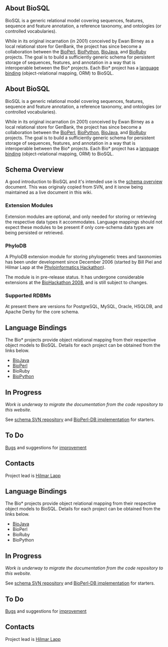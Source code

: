 ==About BioSQL==

BioSQL is a generic relational model covering sequences, features, sequence and feature annotation, a reference taxonomy, and ontologies (or controlled vocabularies). 

While in its original incarnation (in 2001) conceived by Ewan Birney as a local relational store for GenBank, the project has since become a collaboration between the [[bp:Main Page|BioPerl]], [[biopython:Main Page|BioPython]], [[bj:Main Page|BioJava]], and [http://bioruby.org BioRuby] projects. The goal is to build a sufficiently generic schema for persistent storage of sequences, features, and annotation in a way that is interoperable between the Bio* projects. Each Bio* project has a [[#Language Bindings|language binding]] (object-relational mapping, ORM) to BioSQL.

==About BioSQL==

BioSQL is a generic relational model covering sequences, features, sequence and feature annotation, a reference taxonomy, and ontologies (or controlled vocabularies). 

While in its original incarnation (in 2001) conceived by Ewan Birney as a local relational store for GenBank, the project has since become a collaboration between the [[bp:Main Page|BioPerl]], [[biopython:Main Page|BioPython]], [[bj:Main Page|BioJava]], and [http://bioruby.org BioRuby] projects. The goal is to build a sufficiently generic schema for persistent storage of sequences, features, and annotation in a way that is interoperable between the Bio* projects. Each Bio* project has a [[#Language Bindings|language binding]] (object-relational mapping, ORM) to BioSQL.

==Schema Overview==
A good introduction to BioSQL and it's intended use is the [[Schema Overview|schema overview]] document. This was originaly copied from SVN, and it isnow being maintained as a live document in this wiki.

===Extension Modules===

Extension modules are optional, and only needed for storing or retrieving the respective data types it accommodates. Language mappings should not expect these modules to be present if only core-schema data types are being persisted or retrieved.

===PhyloDB===
A PhyloDB extension module for storing phylogenetic trees and taxonomies has been under development since December 2006 (started by Bill Piel and Hilmar Lapp at the [http://hackathon.nescent.org/Phylohackathon_1 Phyloinformatics Hackathon]). 

The module is in pre-release status. It has undergone considerable extensions at the [http://hackathon.dbcls.jp BioHackathon 2008], and is still subject to changes.

===Supported RDBMs===

At present there are versions for PostgreSQL, MySQL, Oracle, HSQLDB, and Apache Derby for the core schema.

==Language Bindings==
The Bio* projects provide object relational mapping from their respective object models to BioSQL. Details for each project can be obtained from the links below.

* [[BioJava BioSQL ORM|BioJava]]
* [[bp:Bioperl-db|BioPerl]]
* BioRuby
* [http://cvs.biopython.org/cgi-bin/viewcvs/viewcvs.cgi/biopython/BioSQL/?cvsroot=biopython BioPython]

==In Progress==
''Work is underway to migrate the documentation from the code repository to this website.''

See [http://code.open-bio.org/svnweb/index.cgi/biosql/browse/biosql-schema/trunk schema SVN repository] and [http://code.open-bio.org/svnweb/index.cgi/bioperl/browse/bioperl-db/trunk/ BioPerl-DB implementation] for starters.

==To Do==
[[Bugs|Bugs]] and suggestions for [[Enhancement Requests|improvement]]

==Contacts==
Project lead is [[bp:Hilmar Lapp|Hilmar Lapp]]

==Language Bindings==
The Bio* projects provide object relational mapping from their respective object models to BioSQL. Details for each project can be obtained from the links below.

* [[BioJava BioSQL ORM|BioJava]]
* BioPerl
* BioRuby
* BioPython

==In Progress==
''Work is underway to migrate the documentation from the code repository to this website.''

See [http://code.open-bio.org/svnweb/index.cgi/biosql/browse/biosql-schema/trunk schema SVN repository] and [http://code.open-bio.org/svnweb/index.cgi/bioperl/browse/bioperl-db/trunk/ BioPerl-DB implementation] for starters.

==To Do==
[[Bugs|Bugs]] and suggestions for [[Enhancement Requests|improvement]]

==Contacts==
Project lead is [[bp:Hilmar Lapp|Hilmar Lapp]]